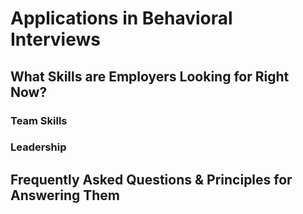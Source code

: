 # Applications in Behavioral Interviews {#interview}

## What Skills are Employers Looking for Right Now?

### Team Skills

### Leadership

## Frequently Asked Questions & Principles for Answering Them

